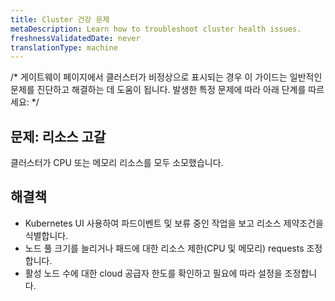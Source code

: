 ```yaml
---
title: Cluster 건강 문제
metaDescription: Learn how to troubleshoot cluster health issues.
freshnessValidatedDate: never
translationType: machine
---
```


/\* 게이트웨이 페이지에서 클러스터가 비정상으로 표시되는 경우 이 가이드는 일반적인 문제를 진단하고 해결하는 데 도움이 됩니다. 발생한 특정 문제에 따라 아래 단계를 따르세요: \*/

## 문제: 리소스 고갈

클러스터가 CPU 또는 메모리 리소스를 모두 소모했습니다.

## 해결책

* Kubernetes UI 사용하여 파드이벤트 및 보류 중인 작업을 보고 리소스 제약조건을 식별합니다.
* 노드 풀 크기를 늘리거나 패드에 대한 리소스 제한(CPU 및 메모리) requests 조정합니다.
* 활성 노드 수에 대한 cloud 공급자 한도를 확인하고 필요에 따라 설정을 조정합니다.